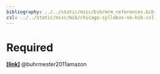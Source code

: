 ```yaml
---
bibliography: ../../static/misc/bib/mrm_references.bib
csl: ../../static/misc/bib/chicago-syllabus-no-bib.csl
---
```


# Required 

[**[link]**](/readings/buhrmester2011.pdf) @buhrmester2011amazon 

